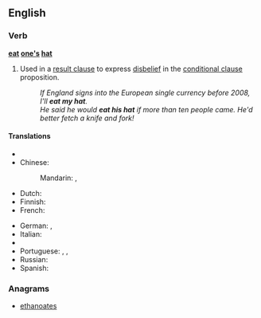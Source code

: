 ==English==

===Verb===
'''[[eat]] [[one's]] [[hat]]'''

# {{idiomatic}}  Used in a [[result clause]] to express [[disbelief]] in the [[conditional clause]] proposition.
#: ''If England signs into the European single currency before 2008, I'll '''eat my hat'''.''
#: ''He said he would '''eat his hat''' if more than ten people came. He'd better fetch a knife and fork!''

====Translations====
{{trans-top|to express disbelief about a proposition}}
* {{trreq|ar}}
* Chinese:
*: Mandarin: {{t-|cmn|字倒過來寫|sc=Hani}}, {{t-|cmn|字倒过来写|tr=zì dào guòlái xiě|sc=Hani}}
* Dutch: {{t-|nl|zijn hoed opeten}}
* Finnish: {{t+|fi|syödä}} {{t+|fi|hattu|alt=hattunsa}}
* French: {{t+|fr|manger son chapeau}}
{{trans-mid}}
* German: {{t-|de|ich freß einen Besen, wenn}}, {{t-|de|ich will Emil heißen, wenn}}
* Italian: {{t-|it|mangiarsi il cappello}}
* {{trreq|ja}}
* Portuguese: {{t-|pt|quero ser mico de circo}}, {{t+|pt|macacos me mordam}}, {{t-|pt|darei a mão à palmatória}}
* Russian: {{t-|ru|давать голову на отсечение|tr=davát’ golovú na otsečénije}}
* Spanish: {{t-|es|que me maten si}}
{{trans-bottom}}

===Anagrams===
* [[ethanoates#English|ethanoates]]